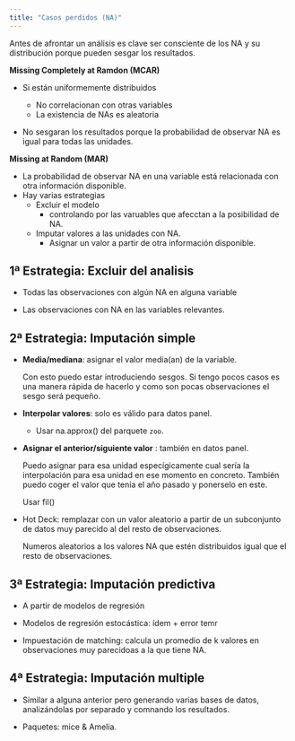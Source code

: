 ```yaml
---
title: "Casos perdidos (NA)"
---
```


Antes de afrontar un análisis es clave ser consciente de los NA y su distribución porque pueden sesgar los resultados.

**Missing Completely at Ramdon (MCAR)**

-   Si están uniformemente distribuidos

    -   No correlacionan con otras variables
    -   La existencia de NAs es aleatoria

-   No sesgaran los resultados porque la probabilidad de observar NA es igual para todas las unidades.

**Missing at Random (MAR)**

-   La probabilidad de observar NA en una variable está relacionada con otra información disponible.
-   Hay varias estrategias
    -   Excluir el modelo
        -   controlando por las varuables que afecctan a la posibilidad de NA.
    -   Imputar valores a las unidades con NA.
        -   Asignar un valor a partir de otra información disponible.

## 1ª Estrategia: Excluir del analisis

-   Todas las observaciones con algún NA en alguna variable

-   Las observaciones con NA en las variables relevantes.

## 2ª Estrategia: Imputación simple

-   **Media/mediana**: asignar el valor media(an) de la variable.

    Con esto puedo estar introduciendo sesgos. Si tengo pocos casos es una manera rápida de hacerlo y como son pocas observaciones el sesgo será pequeño.

-   **Interpolar valores**: solo es válido para datos panel.

    -   Usar na.approx() del parquete `zoo`.

-   **Asignar el anterior/siguiente valor** : también en datos panel.

    Puedo asignar para esa unidad especígicamente cual sería la interpolación para esa unidad en ese momento en concreto. También puedo coger el valor que tenía el año pasado y ponerselo en este.

    Usar fil()

-   Hot Deck: remplazar con un valor aleatorio a partir de un subconjunto de datos muy parecido al del resto de observaciones.

    Numeros aleatorios a los valores NA que estén distribuidos igual que el resto de observaciones.

## 3ª Estrategia: Imputación predictiva

-   A partir de modelos de regresión

-   Modelos de regresión estocástica: ídem + error temr

-   Impuestación de matching: calcula un promedio de k valores en observaciones muy parecidoas a la que tiene NA.

## 4ª Estrategia: Imputación multiple

-   Similar a alguna anterior pero generando varias bases de datos, analizándolas por separado y comnando los resultados.

-   Paquetes: mice & Amelia.
